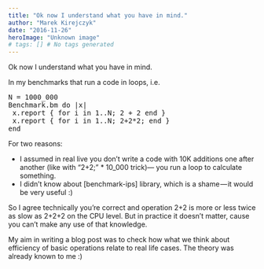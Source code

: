 ```yaml
---
title: "Ok now I understand what you have in mind."
author: "Marek Kirejczyk"
date: "2016-11-26"
heroImage: "Unknown image"
# tags: [] # No tags generated
---
```


Ok now I understand what you have in mind.

In my benchmarks that run a code in loops, i.e.

<pre>N = 1000_000
Benchmark.bm do |x|
 x.report { for i in 1..N; 2 + 2 end }
 x.report { for i in 1..N; 2+2*2; end }
end</pre>For two reasons:

- I assumed in real live you don’t write a code with 10K additions one after another (like with “2+2;” * 10_000 trick)— you run a loop to calculate something.
- I didn’t know about [benchmark-ips]
library, which is a shame — it would be very useful :)

So I agree technically you’re correct and operation 2+2 is more or less twice as slow as 2+2+2 on the CPU level. But in practice it doesn’t matter, cause you can’t make any use of that knowledge.

My aim in writing a blog post was to check how what we think about efficiency of basic operations relate to real life cases. The theory was already known to me :)
